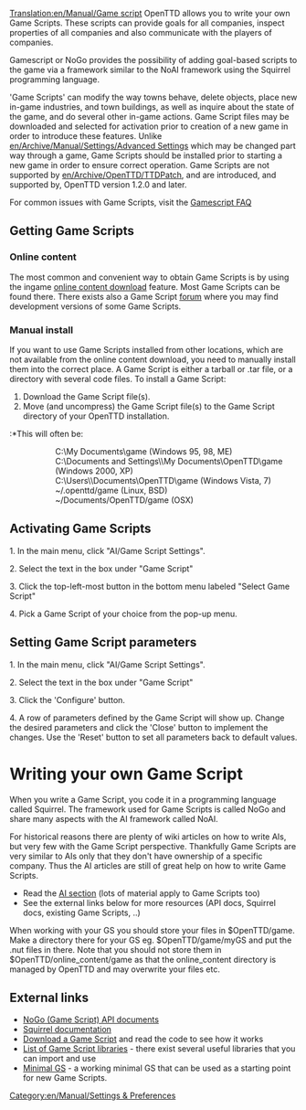 [[Translation:en/Manual/Game script]]
{{DISPLAYTITLE:Game Script}}
OpenTTD allows you to write your own Game Scripts. These scripts can provide goals for all companies, inspect properties of all companies and also communicate with the players of companies.

{{en/Feature|1.2}}

{{en/Manual/Navigation}}

Gamescript or NoGo provides the possibility of adding goal-based scripts to the game via a framework similar to the NoAI framework using the Squirrel programming language.

'Game Scripts' can modify the way towns behave, delete objects, place new in-game industries, and town buildings, as well as inquire about the state of the game, and do several other in-game actions.  Game Script files may be downloaded and selected for activation prior to creation of a new game in order to introduce these features. Unlike [[en/Archive/Manual/Settings/Advanced Settings]] which may be changed part way through a game, Game Scripts should be installed prior to starting a new game in order to ensure correct operation. Game Scripts are not supported by [[en/Archive/OpenTTD/TTDPatch]], and are introduced, and supported by, OpenTTD version 1.2.0 and later.

For common issues with Game Scripts, visit the [[en/FAQ Gamescript | Gamescript FAQ]]

==Getting Game Scripts==
=== Online content ===
The most common and convenient way to obtain Game Scripts is by using the ingame [[en/Manual/Online content|online content download]] feature. Most Game Scripts can be found there. There exists also a Game Script [http://www.tt-forums.net/viewforum.php?f=65|development forum] where you may find development versions of some Game Scripts.
===Manual install===
If you want to use Game Scripts installed from other locations, which are not available from the online content download, you need to manually install them into the correct place. A Game Script is either a tarball or .tar file, or a directory with several code files. To install a Game Script:
#Download the Game Script file(s).
#Move (and uncompress) the Game Script file(s) to the Game Script directory of your OpenTTD installation.
:*This will often be:
::C:\My Documents\game (Windows 95, 98, ME)
::C:\Documents and Settings\<username>\My Documents\OpenTTD\game (Windows 2000, XP)
::C:\Users\<username>\Documents\OpenTTD\game (Windows Vista, 7)
::~/.openttd/game (Linux, BSD)
::~/Documents/OpenTTD/game (OSX)

==Activating Game Scripts==

1.   In the main menu, click "AI/Game Script Settings".

2.   Select the text in the box under "Game Script"

3.   Click the top-left-most button in the bottom menu labeled "Select Game Script"

4.   Pick a Game Script of your choice from the pop-up menu.

==Setting Game Script parameters==

1.   In the main menu, click "AI/Game Script Settings".

2.   Select the text in the box under "Game Script"

3.   Click the 'Configure' button. 

4.   A row of parameters defined by the Game Script will show up. Change the desired parameters and click the 'Close' button to implement the changes. Use the 'Reset' button to set all parameters back to default values.

= Writing your own Game Script =
When you write a Game Script, you code it in a programming language called Squirrel. The framework used for Game Scripts is called NoGo and share many aspects with the AI framework called NoAI.

For historical reasons there are plenty of wiki articles on how to write AIs, but very few with the Game Script perspective. Thankfully Game Scripts are very similar to AIs only that they don't have ownership of a specific company. Thus the AI articles are still of great help on how to write Game Scripts. 

* Read the [[en/Development/Script/Main Page|AI section]] (lots of material apply to Game Scripts too)
* See the external links below for more resources (API docs, Squirrel docs, existing Game Scripts, ..)

When working with your GS you should store your files in $OpenTTD/game. Make a directory there for your GS eg. $OpenTTD/game/myGS and put the .nut files in there. Note that you should not store them in $OpenTTD/online_content/game as that the online_content directory is managed by OpenTTD and may overwrite your files etc.

== External links ==

* [http://nogo.openttd.org/api/ NoGo (Game Script) API documents]
* [http://www.squirrel-lang.org/doc/squirrel2.html Squirrel documentation]
* [http://bananas.openttd.org/en/gs/ Download a Game Script] and read the code to see how it works
* [http://bananas.openttd.org/en/gslibrary/ List of Game Script libraries] - there exist several useful libraries that you can import and use
* [http://www.tt-forums.net/viewtopic.php?f=65&t=62163 Minimal GS] - a working minimal GS that can be used as a starting point for new Game Scripts.


{{en/Navbox Game Script}}

[[Category:en/Manual/Settings & Preferences]]